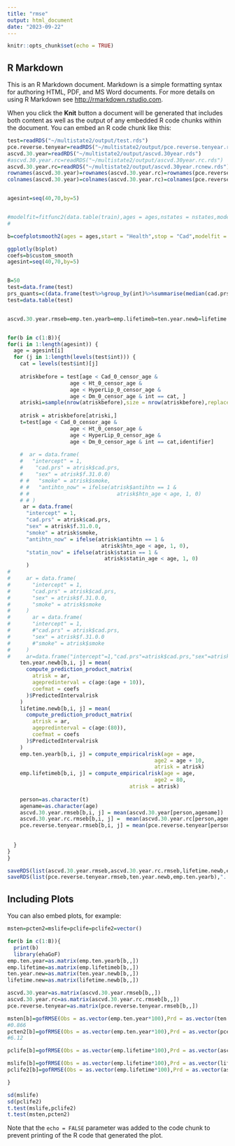 ```yaml
---
title: "rmse"
output: html_document
date: "2023-09-22"
---
```


```r
knitr::opts_chunk$set(echo = TRUE)
```

## R Markdown

This is an R Markdown document. Markdown is a simple formatting syntax for authoring HTML, PDF, and MS Word documents. For more details on using R Markdown see <http://rmarkdown.rstudio.com>.

When you click the **Knit** button a document will be generated that includes both content as well as the output of any embedded R code chunks within the document. You can embed an R code chunk like this:

```r
test=readRDS("~/multistate2/output/test.rds")
pce.reverse.tenyear=readRDS("~/multistate2/output/pce.reverse.tenyear.rds")
ascvd.30.year=readRDS("~/multistate2/output/ascvd.30year.rds")
#ascvd.30.year.rc=readRDS("~/multistate2/output/ascvd.30year.rc.rds")
ascvd.30.year.rc=readRDS("~/multistate2/output/ascvd.30year.rcnew.rds")
rownames(ascvd.30.year)=rownames(ascvd.30.year.rc)=rownames(pce.reverse.tenyear)=test$identifier
colnames(ascvd.30.year)=colnames(ascvd.30.year.rc)=colnames(pce.reverse.tenyear)=40:79


agesint=seq(40,70,by=5)


#modelfit=fitfunc2(data.table(train),ages = ages,nstates = nstates,mode = "binomial",covariates ="cad.prs+f.31.0.0+smoke+antihtn_now+statin_now")
#                   

b=coefplotsmooth2(ages = ages,start = "Health",stop = "Cad",modelfit = modelfit,window_width = 20,span = 0.75,degree = 2)

ggplotly(b$plot)
coefs=b$custom_smooth
agesint=seq(40,70,by=5)


B=50
test=data.frame(test)
prs_quants=c(data.frame(test%>%group_by(int)%>%summarise(median(cad.prs),mean(cad.prs)))[c(2,4,6),3])
test=data.table(test)


ascvd.30.year.rmseb=emp.ten.yearb=emp.lifetimeb=ten.year.newb=lifetime.newb=pce.reverse.tenyear.rmseb=ascvd.30.year.rc.rmseb=array(NA,dim = c(B,length(agesint),length(levels(test$int))))


for(b in c(1:B)){
for(i in 1:length(agesint)) {
  age = agesint[i]
  for (j in 1:length(levels(test$int))) {
    cat = levels(test$int)[j]
    
    atriskbefore = test[age < Cad_0_censor_age &
                    age < Ht_0_censor_age &
                    age < HyperLip_0_censor_age &
                    age < Dm_0_censor_age & int == cat, ]
    atriski=sample(nrow(atriskbefore),size = nrow(atriskbefore),replace = T)
    
    atrisk = atriskbefore[atriski,]
    t=test[age < Cad_0_censor_age &
                    age < Ht_0_censor_age &
                    age < HyperLip_0_censor_age &
                    age < Dm_0_censor_age & int == cat,identifier]  
    
    #  ar = data.frame(
    #   "intercept" = 1,
    #    "cad.prs" = atrisk$cad.prs,
    #    "sex" = atrisk$f.31.0.0)
    # #   "smoke" = atrisk$smoke,
    # #   "antihtn_now" = ifelse(atrisk$antihtn == 1 &
    # #                            atrisk$htn_age < age, 1, 0)
    # # )
     ar = data.frame(
      "intercept" = 1,
      "cad.prs" = atrisk$cad.prs,
      "sex" = atrisk$f.31.0.0,
      "smoke" = atrisk$smoke,
      "antihtn_now" = ifelse(atrisk$antihtn == 1 &
                              atrisk$htn_age < age, 1, 0),
      "statin_now" = ifelse(atrisk$statin == 1 &
                               atrisk$statin_age < age, 1, 0)
      )
# 
#     ar = data.frame(
#       "intercept" = 1,
#       "cad.prs" = atrisk$cad.prs,
#       "sex" = atrisk$f.31.0.0,
#       "smoke" = atrisk$smoke
#     )
#       ar = data.frame(
#       "intercept" = 1,
#       #"cad.prs" = atrisk$cad.prs,
#       "sex" = atrisk$f.31.0.0
#       #"smoke" = atrisk$smoke
#     )
#     ar=data.frame("intercept"=1,"cad.prs"=atrisk$cad.prs,"sex"=atrisk$f.31.0.0)
    ten.year.newb[b,i, j] = mean(
      compute_prediction_product_matrix(
        atrisk = ar,
        agepredinterval = c(age:(age + 10)),
        coefmat = coefs
      )$PredictedIntervalrisk
    )
    lifetime.newb[b,i, j] = mean(
      compute_prediction_product_matrix(
        atrisk = ar,
        agepredinterval = c(age:(80)),
        coefmat = coefs
      )$PredictedIntervalrisk
    )
    emp.ten.yearb[b,i, j] = compute_empiricalrisk(age = age,
                                               age2 = age + 10,
                                               atrisk = atrisk)
    emp.lifetimeb[b,i, j] = compute_empiricalrisk(age = age,
                                               age2 = 80,
                                       atrisk = atrisk)
   
    person=as.character(t)
    agename=as.character(age)
    ascvd.30.year.rmseb[b,i, j] = mean(ascvd.30.year[person,agename])
    ascvd.30.year.rc.rmseb[b,i, j] =  mean(ascvd.30.year.rc[person,agename])
    pce.reverse.tenyear.rmseb[b,i, j] = mean(pce.reverse.tenyear[person,agename])
    
    
  }
}
}

saveRDS(list(ascvd.30.year.rmseb,ascvd.30.year.rc.rmseb,lifetime.newb,emp.lifetimeb),"../output/lifetimeb.rds")
saveRDS(list(pce.reverse.tenyear.rmseb,ten.year.newb,emp.ten.yearb),"../output/tenb.rds")
```

## Including Plots

You can also embed plots, for example:

```r

msten=pcten2=mslife=pclife=pclife2=vector()

for(b in c(1:B)){
  print(b)
  library(ehaGoF)
emp.ten.year=as.matrix(emp.ten.yearb[b,,])
emp.lifetime=as.matrix(emp.lifetimeb[b,,])
ten.year.new=as.matrix(ten.year.newb[b,,])
lifetime.new=as.matrix(lifetime.newb[b,,])

ascvd.30.year=as.matrix(ascvd.30.year.rmseb[b,,])
ascvd.30.year.rc=as.matrix(ascvd.30.year.rc.rmseb[b,,])
pce.reverse.tenyear=as.matrix(pce.reverse.tenyear.rmseb[b,,])

msten[b]=gofRMSE(Obs = as.vector(emp.ten.year*100),Prd = as.vector(ten.year.new*100))
#0.866
pcten2[b]=gofRMSE(Obs = as.vector(emp.ten.year*100),Prd = as.vector(pce.reverse.tenyear))
#6.12

pclife[b]=gofRMSE(Obs = as.vector(emp.lifetime*100),Prd = as.vector(ascvd.30.year))

mslife[b]=gofRMSE(Obs = as.vector(emp.lifetime*100),Prd = as.vector(lifetime.new*100))
pclife2[b]=gofRMSE(Obs = as.vector(emp.lifetime*100),Prd = as.vector(ascvd.30.year.rc))

}

sd(mslife)
sd(pclife2)
t.test(mslife,pclife2)
t.test(msten,pcten2)
```

Note that the `echo = FALSE` parameter was added to the code chunk to prevent printing of the R code that generated the plot.
